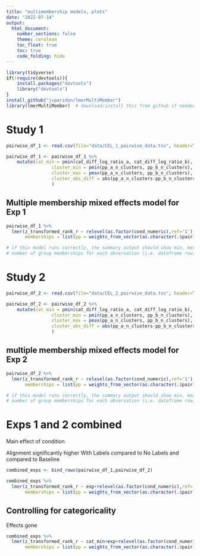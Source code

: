 ```yaml
---
title: "multimembership models, plots"
date: "2022-07-14"
output:
  html_document:
    number_sections: false
    theme: cerulean
    toc_float: true
    toc: true
    code_folding: hide
---
```


```r

library(tidyverse)
if(!require(devtools)){
    install.packages("devtools")
    library("devtools")
}
install_github("jvparidon/lmerMultiMember")
library(lmerMultiMember)  # download/install this from github if needed
```
# Study 1

```r
pairwise_df_1 <- read.csv(file="data/CEL_1_pairwise_data.tsv", header=T, sep="\t") %>% mutate(exp="exp1")

pairwise_df_1 <- pairwise_df_1 %>% 
	mutate(cat_min = pmin(cat_diff_log_ratio_a, cat_diff_log_ratio_b),
				 cluster_min = pmin(pp_a_n_clusters, pp_b_n_clusters),
				 cluster_max = pmax(pp_a_n_clusters, pp_b_n_clusters),
				 cluster_abs_diff = abs(pp_a_n_clusters-pp_b_n_clusters)
				 )
```

## Multiple membership mixed effects model for Exp 1
```r

pairwise_df_1 %>%
  lmer(z_transformed_rank_r ~ relevel(as.factor(cond_numeric),ref='1') + (1|pp), data = .,
       memberships = list(pp = weights_from_vector(as.character(.$pair), sep=', '))) %>% summary

# if this model runs correctly, the summary output should show min, mean, and max
# number of group memberships for each observation (i.e. dataframe row) is 2
```

# Study 2

```r
pairwise_df_2 <- read.csv(file="data/CEL_2_pairwise_data.tsv", header=T, sep="\t") %>% mutate(exp="exp2")

pairwise_df_2 <- pairwise_df_2 %>% 
	mutate(cat_min = pmin(cat_diff_log_ratio_a, cat_diff_log_ratio_b),
				 cluster_min = pmin(pp_a_n_clusters, pp_b_n_clusters),
				 cluster_max = pmax(pp_a_n_clusters, pp_b_n_clusters),
				 cluster_abs_diff = abs(pp_a_n_clusters-pp_b_n_clusters)
				 )
```


## multiple membership mixed effects model for Exp 2
```r

pairwise_df_2 %>%
  lmer(z_transformed_rank_r ~ relevel(as.factor(cond_numeric),ref='1') + (1|pp), data = .,
       memberships = list(pp = weights_from_vector(as.character(.$pair), sep=', '))) %>% summary

# if this model runs correctly, the summary output should show min, mean, and max
# number of group memberships for each observation (i.e. dataframe row) is 2
```

# Exps 1 and 2 combined

Main effect of condition

Alignment significantly higher With Labels compared to No Labels and compared to Baseline
```r
combined_exps <- bind_rows(pairwise_df_1,pairwise_df_2)

combined_exps %>% 
  lmer(z_transformed_rank_r ~ exp+relevel(as.factor(cond_numeric),ref='1') + (1|pp), data = .,
       memberships = list(pp = weights_from_vector(as.character(.$pair), sep=', '))) %>% summary


```

## Controlling for categoricality 

Effects gone
```r
combined_exps %>% 
  lmer(z_transformed_rank_r ~ cat_min+exp+relevel(as.factor(cond_numeric),ref='1') + (1|pp), data = .,
       memberships = list(pp = weights_from_vector(as.character(.$pair), sep=', '))) %>% summary

```


